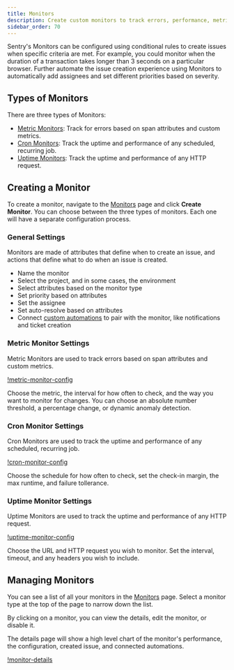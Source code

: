 ```yaml
---
title: Monitors
description: Create custom monitors to track errors, performance, metrics, and more, as issues.
sidebar_order: 70
---
```


Sentry's Monitors can be configured using conditional rules to create issues when specific criteria are met. For example, you could monitor when the duration of a transaction takes longer than 3 seconds on a particular browser. Further automate the issue creation experience using Monitors to automatically add assignees and set different priorities based on severity. 

## Types of Monitors

There are three types of Monitors:

- [Metric Monitors](placeholder): Track for errors based on span attributes and custom metrics.
- [Cron Monitors](/product/monitors/crons/): Track the uptime and performance of any scheduled, recurring job.
- [Uptime Monitors](placeholder): Track the uptime and performance of any HTTP request.
    
## Creating a Monitor

To create a monitor, navigate to the [Monitors](https://sentry.io/issues/monitors/new/) page and click **Create Monitor**. You can choose between the three types of monitors. Each one will have a separate configuration process.

### General Settings

Monitors are made of attributes that define when to create an issue, and actions that define what to do when an issue is created.

- Name the monitor
- Select the project, and in some cases, the environment
- Select attributes based on the monitor type
- Set priority based on attributes
- Set the assignee
- Set auto-resolve based on attributes
- Connect [custom automations](/product/automations/custom-automations/) to pair with the monitor, like notifications and ticket creation

### Metric Monitor Settings

Metric Monitors are used to track errors based on span attributes and custom metrics. 

[!metric-monitor-config](./img/metric-monitor-config.png)

Choose the metric, the interval for how often to check, and the way you want to monitor for changes. You can choose an absolute number threshold, a percentage change, or dynamic anomaly detection.

### Cron Monitor Settings

Cron Monitors are used to track the uptime and performance of any scheduled, recurring job. 

[!cron-monitor-config](./img/cron-monitor-config.png)

Choose the schedule for how often to check, set the check-in margin, the max runtime, and failure tollerance.

### Uptime Monitor Settings

Uptime Monitors are used to track the uptime and performance of any HTTP request.

[!uptime-monitor-config](./img/uptime-monitor-config.png)

Choose the URL and HTTP request you wish to monitor. Set the interval, timeout, and any headers you wish to include.

## Managing Monitors

You can see a list of all your monitors in the [Monitors](https://sentry.io/issues/monitors/) page. Select a monitor type at the top of the page to narrow down the list. 

By clicking on a monitor, you can view the details, edit the monitor, or disable it.

The details page will show a high level chart of the monitor's performance, the configuration, created issue, and connected automations. 

[!monitor-details](./img/monitor-details.png)